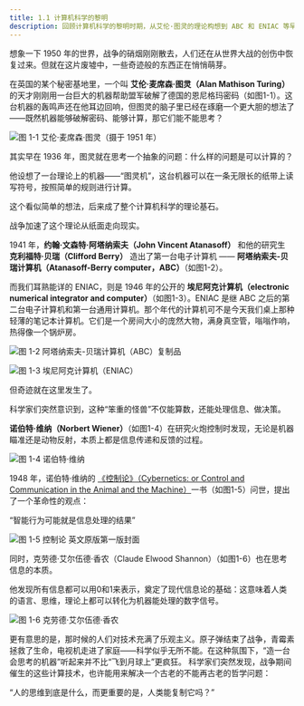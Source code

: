 ```yaml
---
title: 1.1 计算机科学的黎明
description: 回顾计算机科学的黎明时期，从艾伦·图灵的理论构想到 ABC 和 ENIAC 等早期电子计算机的诞生。文章探讨了 诺伯特·维纳 的控制论和 克劳德·香农 的信息论如何为机器智能奠定理论基础，最终推动“会思考的机器”这一概念从科幻走向科学探索的起点。
---
```


想象一下 1950 年的世界，战争的硝烟刚刚散去，人们还在从世界大战的创伤中恢复过来。但就在这片废墟中，一些奇迹般的东西正在悄悄萌芽。

在英国的某个秘密基地里，一个叫 **艾伦·麦席森·图灵（Alan Mathison Turing）** 的天才刚刚用一台巨大的机器帮助盟军破解了德国的恩尼格玛密码（如图1-1）。这台机器的轰鸣声还在他耳边回响，但图灵的脑子里已经在琢磨一个更大胆的想法了——既然机器能够破解密码、能够计算，那它们能不能思考？

![图 1-1 艾伦·麦席森·图灵（摄于 1951 年）](https://cdn.isboyjc.com/ai-evolution/1756134039978.png)

其实早在 1936 年，图灵就在思考一个抽象的问题：什么样的问题是可以计算的？

他设想了一台理论上的机器——“图灵机”，这台机器可以在一条无限长的纸带上读写符号，按照简单的规则进行计算。

这个看似简单的想法，后来成了整个计算机科学的理论基石。

战争加速了这个理论从纸面走向现实。

1941 年，**约翰·文森特·阿塔纳索夫（John Vincent Atanasoff）** 和他的研究生 **克利福特·贝瑞（Clifford Berry）** 造出了第一台电子计算机 —— **阿塔纳索夫-贝瑞计算机（Atanasoff-Berry computer，ABC）**（如图1-2）。

而我们耳熟能详的 ENIAC，则是 1946 年的公开的 **埃尼阿克计算机（electronic numerical integrator and computer）**（如图1-3）。ENIAC 是继 ABC 之后的第二台电子计算机和第一台通用计算机。那个年代的计算机可不是今天我们桌上那种轻薄的笔记本计算机。它们是一个房间大小的庞然大物，满身真空管，嗡嗡作响，热得像一个锅炉房。

![图 1-2 阿塔纳索夫-贝瑞计算机（ABC）复制品](https://cdn.isboyjc.com/ai-evolution/1756134102617.png)

![图 1-3 埃尼阿克计算机（ENIAC）](https://cdn.isboyjc.com/ai-evolution/1756134121589.png)

但奇迹就在这里发生了。

科学家们突然意识到，这种“笨重的怪兽”不仅能算数，还能处理信息、做决策。

**诺伯特·维纳（Norbert Wiener）**（如图1-4）在研究火炮控制时发现，无论是机器瞄准还是动物反射，本质上都是信息传递和反馈的过程。

![图 1-4 诺伯特·维纳](https://cdn.isboyjc.com/ai-evolution/1756134137202.png)

1948 年，诺伯特·维纳的 [《控制论》（Cybernetics: or Control and Communication in the Animal and the Machine）](https://ia801701.us.archive.org/26/items/cybernetics-or-communication-and-control-in-the-animal-and-the-machine-norbert-wiene-ocr/Cybernetics%20or%20Communication%20and%20Control%20in%20the%20Animal%20and%20the%20Machine%20-%20Norbert%20Wiene_OCR.pdf)一书（如图1-5）问世，提出了一个革命性的观点：

“智能行为可能就是信息处理的结果”

![图 1-5 控制论 英文原版第一版封面](https://cdn.isboyjc.com/ai-evolution/1756134156033.png)

同时，克劳德·艾尔伍德·香农（Claude Elwood Shannon）（如图1-6）也在思考信息的本质。

他发现所有信息都可以用0和1来表示，奠定了现代信息论的基础：这意味着人类的语言、思维，理论上都可以转化为机器能处理的数字信号。

![图 1-6 克劳德·艾尔伍德·香农](https://cdn.isboyjc.com/ai-evolution/1756134204055.png)

更有意思的是，那时候的人们对技术充满了乐观主义。原子弹结束了战争，青霉素拯救了生命，电视机走进了家庭——科学似乎无所不能。在这种氛围下，“造一台会思考的机器”听起来并不比“飞到月球上”更疯狂。
科学家们突然发现，战争期间催生的这些计算技术，也许能用来解决一个古老的不能再古老的哲学问题：

“人的思维到底是什么，而更重要的是，人类能复制它吗？”
